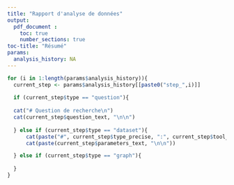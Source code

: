 ```yaml
---
title: "Rapport d'analyse de données"
output: 
  pdf_document :
    toc: true
    number_sections: true
toc-title: "Résumé"
params:
  analysis_history: NA
---
```


```r

for (i in 1:length(params$analysis_history)){
  current_step <- params$analysis_history[[paste0("step_",i)]]
  
  if (current_step$type == "question"){
  
  cat("# Question de recherche\n")
  cat(current_step$question_text, "\n\n")
  
  } else if (current_step$type == "dataset"){
      cat(paste("#", current_step$type_precise, ":", current_step$tool_name, "\n"))
      cat(paste(current_step$parameters_text, "\n\n"))

  } else if (current_step$type == "graph"){
    
  }
}
```

